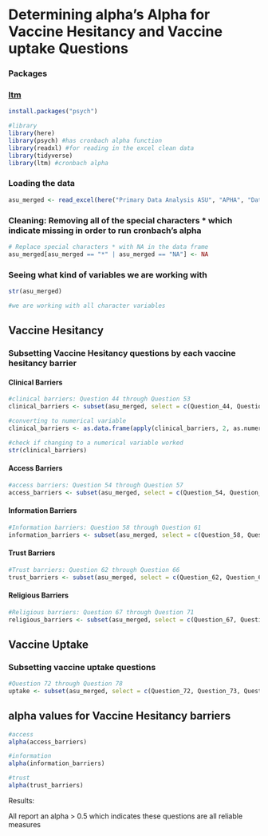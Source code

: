 # Determining alpha's Alpha for Vaccine Hesitancy and Vaccine uptake Questions

### Packages

### [ltm](https://www.statology.org/cronbachs-alpha-in-r/)

```r
install.packages("psych")

#library 
library(here)
library(psych) #has cronbach alpha function 
library(readxl) #for reading in the excel clean data 
library(tidyverse)
library(ltm) #cronbach alpha 
```

### Loading the data

```r
asu_merged <- read_excel(here("Primary Data Analysis ASU", "APHA", "Data", "cleandata", "asu_merged.xlsx"))
```

### Cleaning: Removing all of the special characters \* which indicate missing in order to run cronbach's alpha

```r
# Replace special characters * with NA in the data frame
asu_merged[asu_merged == "*" | asu_merged == "NA"] <- NA
```

### Seeing what kind of variables we are working with

```r
str(asu_merged)

#we are working with all character variables 
```

## Vaccine Hesitancy

### Subsetting Vaccine Hesitancy questions by each vaccine hesitancy barrier

#### Clinical Barriers

```r
#clinical barriers: Question 44 through Question 53
clinical_barriers <- subset(asu_merged, select = c(Question_44, Question_45, Question_46, Question_47, Question_48, Question_49, Question_50, Question_51, Question_52, Question_53))

#converting to numerical variable 
clinical_barriers <- as.data.frame(apply(clinical_barriers, 2, as.numeric)) 

#check if changing to a numerical variable worked 
str(clinical_barriers)

```

#### Access Barriers

```r
#access barriers: Question 54 through Question 57
access_barriers <- subset(asu_merged, select = c(Question_54, Question_55, Question_56, Question_57))
```

#### Information Barriers

```r
#Information barriers: Question 58 through Question 61
information_barriers <- subset(asu_merged, select = c(Question_58, Question_59, Question_60, Question_61))
```

#### Trust Barriers

```r
#Trust barriers: Question 62 through Question 66
trust_barriers <- subset(asu_merged, select = c(Question_62, Question_63, Question_64, Question_65, Question_66))
```

#### Religious Barriers

```r
#Religious barriers: Question 67 through Question 71
religious_barriers <- subset(asu_merged, select = c(Question_67, Question_68, Question_69, Question_70, Question_71))
```

## Vaccine Uptake

### Subsetting vaccine uptake questions

```r
#Question 72 through Question 78 
uptake <- subset(asu_merged, select = c(Question_72, Question_73, Question_74, Question_75, Question_76, Question_77, Question_78))
```

## alpha values for Vaccine Hesitancy barriers

```r

#access
alpha(access_barriers)

#information
alpha(information_barriers)

#trust
alpha(trust_barriers)

```

Results:

All report an alpha \> 0.5 which indicates these questions are all reliable measures
